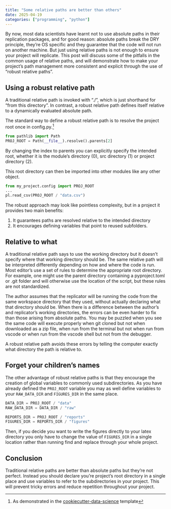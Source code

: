 ```yaml
---
title: "Some relative paths are better than others"
date: 2025-04-19
categories: ["programming", "python"]
---
```


By now, most data scientists have learnt not to use absolute paths in their replication packages, and for good reason: absolute paths break the DRY principle, they're OS specific and they guarantee that the code will not run on another machine. But just using relative paths is not enough to ensure your project will replicate. This post will discuss some of the pitfalls in the common usage of relative paths, and will demonstrate how to make your project's path management more consistent and explicit through the use of "robust relative paths".

## Using a robust relative path

A traditional relative path is invoked with "./", which is just shorthand for "from this directory". In contrast, a robust relative path defines itself relative to a dynamically evaluated absolute path.

The standard way to define a robust relative path is to resolve the project root once in config.py.^[As demonstrated in the [cookiecutter-data-science](https://github.com/drivendataorg/cookiecutter-data-science/) template]

```python {filename="src/my_project/config.py"}
from pathlib import Path
PROJ_ROOT = Path(__file__).resolve().parents[2]
```

By changing the index to parents you can explicitly specify the intended root, whether it is the module's directory (0), src directory (1) or project directory (2).

This root directory can then be imported into other modules like any other object.

```python {filename="src/my_project/dataset.py"}
from my_project.config import PROJ_ROOT
...
pl.read_csv(PROJ_ROOT / "data.csv")
```

The robust approach may look like pointless complexity, but in a project it provides two main benefits: 

1. It guarantees paths are resolved relative to the intended directory
2. It encourages defining variables that point to reused subfolders.

## Relative to what

A traditional relative path says to use the working directory but it doesn't specify where that working directory should be. The same relative path will be interpreted differently depending on how and where the code is run. Most editor's use a set of rules to determine the appropriate root directory. For example, one might use the parent directory containing a pyproject.toml or .git folder and will otherwise use the location of the script, but these rules are not standardized.

The author assumes that the replicator will be running the code from the same workspace directory that they used, without actually declaring what that directory should be. When there is a difference between the author's and replicator's working directories, the errors can be even harder to fix than those arising from absolute paths. You may be puzzled when you see the same code will execute properly when git cloned but not when downloaded as a zip file, when run from the terminal but not when run from vscode or when run from the vscode shell but not from the debugger.

A robust relative path avoids these errors by telling the computer exactly what directory the path is relative to.

## Forget your children's names

The other advantage of robust relative paths is that they encourage the creation of global variables to commonly used subdirectories. As you have already defined the `PROJ_ROOT` variable you may as well define variables to your `RAW_DATA_DIR` and `FIGURES_DIR` in the same place.

```python {filename="src/my_project/config.py"}
DATA_DIR = PROJ_ROOT / "data"
RAW_DATA_DIR = DATA_DIR / "raw"

REPORTS_DIR = PROJ_ROOT / "reports"
FIGURES_DIR = REPORTS_DIR / "figures"
```

Then, if you decide you want to write the figures directly to your latex directory you only have to change the value of `FIGURES_DIR` in a single location rather than running find and replace through your whole project.

## Conclusion

Traditional relative paths are better than absolute paths but they're not perfect. Instead you should declare you're project's root directory in a single place and use variables to refer to the subdirectories in your project. This will prevent tricky errors and reduce repetition throughout your project.